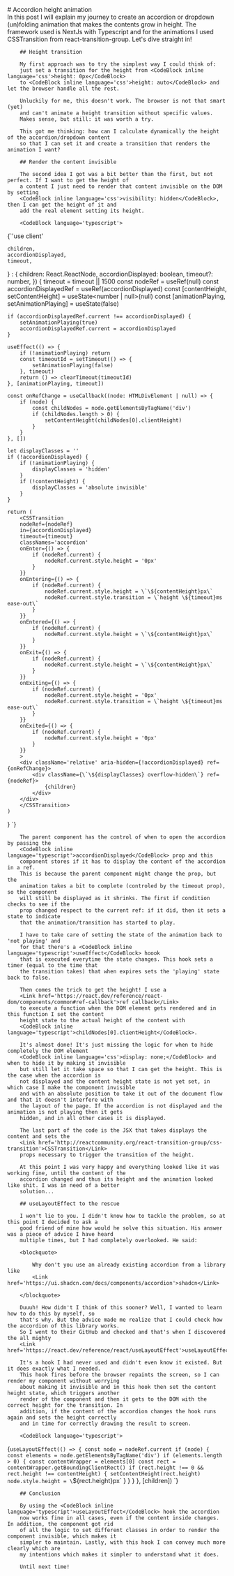 <div>
    <section id='post-intro'>
        # Accordion height animation
        <PublishDate year={2024} month={10} day={7}/>
        <Tags list={['development', 'nextjs', 'react', 'css-transition', 'accordion', 'useLayoutEffect']}/>
        <Summary>
            In this post I will explain my journey to create an accordion or dropdown (un)folding
            animation that makes the contents grow in height. The framework used is NextJs with Typescript 
            and for the animations I used <Link href='http://reactcommunity.org/react-transition-group/css-transition'>
            CSSTransition from react-transition-group</Link>. 
            Let's dive straight in!
        </Summary>
        <ContentTable/>
    </section>
    <section id='post-content'>

        ## Height transition

        My first approach was to try the simplest way I could think of: 
        just set a transition for the height from <CodeBlock inline language='css'>height: 0px</CodeBlock> 
        to <CodeBlock inline language='css'>height: auto</CodeBlock> and let the browser handle all the rest.

        Unluckily for me, this doesn't work. The browser is not that smart (yet) 
        and can't animate a height transition without specific values. 
        Makes sense, but still: it was worth a try.

        This got me thinking: how can I calculate dynamically the height of the accordion/dropdown content
        so that I can set it and create a transition that renders the animation I want?

        ## Render the content invisible

        The second idea I got was a bit better than the first, but not perfect. If I want to get the height of
        a content I just need to render that content invisible on the DOM by setting 
        <CodeBlock inline language='css'>visibility: hidden</CodeBlock>, then I can get the height of it and 
        add the real element setting its height.

        <CodeBlock language='typescript'>
{`'use client'


    children,
    accordionDisplayed,
    timeout,
} : {
    children: React.ReactNode,
    accordionDisplayed: boolean,
    timeout?: number,
}) {
    timeout = timeout || 1500
    const nodeRef = useRef<HTMLDivElement>(null)
    const accordionDisplayedRef = useRef<boolean>(accordionDisplayed)
    const [contentHeight, setContentHeight] = useState<number | null>(null)
    const [animationPlaying, setAnimationPlaying] = useState<boolean>(false)

    if (accordionDisplayedRef.current !== accordionDisplayed) {
        setAnimationPlaying(true)
        accordionDisplayedRef.current = accordionDisplayed
    }

    useEffect(() => {
        if (!animationPlaying) return
        const timeoutId = setTimeout(() => {
            setAnimationPlaying(false)
        }, timeout)
        return () => clearTimeout(timeoutId)
    }, [animationPlaying, timeout])

    const onRefChange = useCallback((node: HTMLDivElement | null) => {
        if (node) {
            const childNodes = node.getElementsByTagName('div')
            if (childNodes.length > 0) {
                setContentHeight(childNodes[0].clientHeight)
            }
        }
    }, [])

    let displayClasses = ''
    if (!accordionDisplayed) {
        if (!animationPlaying) {
            displayClasses = 'hidden'
        }
        if (!contentHeight) {
            displayClasses = 'absolute invisible'
        }
    }

    return (
        <CSSTransition
        nodeRef={nodeRef}
        in={accordionDisplayed}
        timeout={timeout}
        classNames='accordion'
        onEnter={() => {
            if (nodeRef.current) {
                nodeRef.current.style.height = '0px'
            }
        }}
        onEntering={() => {
            if (nodeRef.current) {
                nodeRef.current.style.height = \`\${contentHeight}px\`
                nodeRef.current.style.transition = \`height \${timeout}ms ease-out\`
            }
        }}
        onEntered={() => {
            if (nodeRef.current) {
                nodeRef.current.style.height = \`\${contentHeight}px\`
            }
        }}
        onExit={() => {
            if (nodeRef.current) {
                nodeRef.current.style.height = \`\${contentHeight}px\`
            }
        }}
        onExiting={() => {
            if (nodeRef.current) {
                nodeRef.current.style.height = '0px'
                nodeRef.current.style.transition = \`height \${timeout}ms ease-out\`
            }
        }}
        onExited={() => {
            if (nodeRef.current) {
                nodeRef.current.style.height = '0px'
            }
        }}
        >
        <div className='relative' aria-hidden={!accordionDisplayed} ref={onRefChange}>
            <div className={\`\${displayClasses} overflow-hidden\`} ref={nodeRef}>
                {children}
            </div>
        </div>
        </CSSTransition>
    )
}
`}
        </CodeBlock>

        The parent component has the control of when to open the accordion by passing the
        <CodeBlock inline language='typescript'>accordionDisplayed</CodeBlock> prop and this 
        component stores if it has to display the content of the accordion in a ref.
        This is because the parent component might change the prop, but the
        animation takes a bit to complete (controled by the timeout prop), so the component
        will still be displayed as it shrinks. The first if condition checks to see if the
        prop changed respect to the current ref: if it did, then it sets a state to indicate
        that the animation/transition has started to play.

        I have to take care of setting the state of the animation back to 'not playing' and
        for that there's a <CodeBlock inline language='typescript'>useEffect</CodeBlock> hoook
        that is executed everytime the state changes. This hook sets a timer (equal to the time that
        the transition takes) that when expires sets the 'playing' state back to false.

        Then comes the trick to get the height! I use a 
        <Link href='https://react.dev/reference/react-dom/components/common#ref-callback'>ref callback</Link>
        to execute a function when the DOM element gets rendered and in this function I set the content
        height state to the actual height of the content with
        <CodeBlock inline language='typescript'>childNodes[0].clientHeight</CodeBlock>.

        It's almost done! It's just missing the logic for when to hide completely the DOM element 
        <CodeBlock inline language='css'>display: none;</CodeBlock> and when to hide it by making it invisible
        but still let it take space so that I can get the height. This is the case when the accordion is
        not displayed and the content height state is not yet set, in which case I make the component invisible
        and with an absolute position to take it out of the document flow and that it doesn't interfere with
        the layout of the page. If the accordion is not displayed and the animation is not playing then it gets
        hidden, and in all other cases it is displayed.

        The last part of the code is the JSX that takes displays the content and sets the 
        <Link href='http://reactcommunity.org/react-transition-group/css-transition'>CSSTransition</Link>
        props necessary to trigger the transition of the height.

        At this point I was very happy and everything looked like it was working fine, until the content of the
        accordion changed and thus its height and the animation looked like shit. I was in need of a better 
        solution...

        ## useLayoutEffect to the rescue

        I won't lie to you. I didn't know how to tackle the problem, so at this point I decided to ask a 
        good friend of mine how would he solve this situation. His answer was a piece of advice I have heard 
        multiple times, but I had completely overlooked. He said:

        <blockquote>

            Why don't you use an already existing accordion from a library like 
            <Link href='https://ui.shadcn.com/docs/components/accordion'>shadcn</Link>

        </blockquote>

        Duuuh! How didn't I think of this sooner? Well, I wanted to learn how to do this by myself, so 
        that's why. But the advice made me realize that I could check how the accordion of this library works. 
        So I went to their GitHub and checked and that's when I discovered the all mighty
        <Link href='https://react.dev/reference/react/useLayoutEffect'>useLayoutEffect</Link>.

        It's a hook I had never used and didn't even know it existed. But it does exactly what I needed.
        This hook fires before the browser repaints the screen, so I can render my component without worrying
        about making it invisible and in this hook then set the content height state, which triggers another
        render of the component and then it gets to the DOM with the correct height for the transition. In
        addition, if the content of the accordion changes the hook runs again and sets the height correctly
        and in time for correctly drawing the result to screen.

        <CodeBlock language='typescript'>
{`useLayoutEffect(() => {
    const node = nodeRef.current
    if (node) {
        const elements = node.getElementsByTagName('div')
        if (elements.length > 0) {
            const contentWrapper = elements[0]
            const rect = contentWrapper.getBoundingClientRect()
            if (rect.height !== 0 && rect.height !== contentHeight) {
                setContentHeight(rect.height)
                node.style.height = \`\${rect.height}px\`
            }
        }
    }
}, [children])
`}
        </CodeBlock>

        ## Conclusion

        By using the <CodeBlock inline language='typescript'>useLayoutEffect</CodeBlock> hook the accordion
        now works fine in all cases, even if the content inside changes. In addition, the component got rid
        of all the logic to set different classes in order to render the component invisible, which makes it
        simpler to maintain. Lastly, with this hook I can convey much more clearly which are 
        my intentions which makes it simpler to understand what it does.

        Until next time!

  </section>
</div>